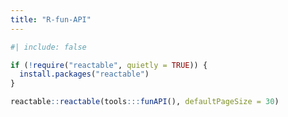 ```yaml
---
title: "R-fun-API"
---
```


```r
#| include: false

if (!require("reactable", quietly = TRUE)) {
  install.packages("reactable")
}
```

```r
reactable::reactable(tools:::funAPI(), defaultPageSize = 30)
```
